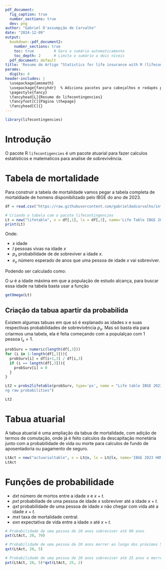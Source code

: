 ```yaml
---
pdf_document:
  fig_caption: true
  number_sections: true
  dev: png
author: "Gabriel D'assumpção de Carvalho"
date: "2024-12-09"
output:
  bookdown::pdf_document2:
    number_sections: true
    toc: true         # Gera o sumário automaticamente
    toc_depth: 2      # Limita o sumário a dois níveis
  pdf_document: default
title: 'Resumo do Artigo "Statistics for life insurance with R (lifecontingencies)"'
params:
  digits: 4
header-includes: |
  \usepackage{amsmath}
  \usepackage{fancyhdr}  % Adiciona pacotes para cabeçalhos e rodapés personalizados
  \pagestyle{fancy}
  \fancyhead[L]{Resumo do lifecontingencies}
  \fancyfoot[C]{Página \thepage}
  \fancyhead[C]{}
---
```


\newpage


```r
library(lifecontingencies)
```
# Introdução

O pacote R `lifecontigencies` é um pacote atuarial para fazer calculos estatísticos e matematicos para analise de sobrevivência. 


# Tabela de mortalidade

Para construir a tabela de mortalidade vamos pegar a tabela completa de mortaldiade de homens disponibilizado pelo IBGE do ano de 2023.

```r
df = read.csv("https://raw.githubusercontent.com/gabrieldadcarvalho/introduction_to_lossof_variables_modeling_in_actuarial_science/refs/heads/main/homens.csv", header=TRUE, sep=',')

# Criando a tabela com o pacote lifecontingencies
Lt = new("lifetable", x = df[,1], lx = df[,3], name='Life Table IBGE 2023 (H)')
print(Lt)
```

Onde:

-   $x$ idade
-   $l$ pessoas vivas na idade $x$
-   $p_x$ probabilidade de de sobreviver a idade $x$.
-   $e_x$ número esperado de anos que uma pessoa de idade $x$ vai sobreviver.

Podendo ser calculado como:

\begin{equation}
p_x = \frac{l_{x+1}}{lx}
\end{equation}


\begin{equation}
e_x = \frac{1}{l_x}(50+\sum_{i = {x_1}}^{\omega} d_i)s
\end{equation}


O $\omega$ é a idade máxima em que a população de estudo alcança, para buscar essa idade na tabela basta usar a função

```r
getOmega(Lt)
```

## Criação da tabua apartir da probabilida

Existem algumas tabuas em que só é explanado as idades $x$ e suas respectivas probabilidades de sobrevivência $p_x$. Mas só basta ela para criarmos uma tabela, ela é feita começando com a populalçao com 1 pessoa $l_x = 1$.

```r
probSurv = numeric(length(df[,3]))
for (i in 1:length(df[,3])){
  probSurv[i] = df[i+1,3] / df[i,3] 
  if (i == length(df[,3])){
    probSurv[i] = 0
  }
}
```

```r
Lt2 = probs2lifetable(probSurv, type='px', name = "Life table IBGE 2023 (H) obtained by usi
ng raw probabilities")

Lt2
```

# Tabua atuarial 

A tabua atuarial é uma ampliação da tabua de mortalidade, com adição de termos de comutação, onde já é feito calculos da descapitação monetária junto com a probabilidade de vida ou morte para calculos de fundo de aposentadoria ou pagamento de seguro.

```r
LtAct = new("actuarialtable", x = Lt@x, lx = Lt@lx, name='IBGE 2023 HOMEM ACT TABLE')
LtAct
```

# Funções de probabilidade

-   $dxt$ número de mortos entre a idade $x$ e $x+t$.
-   $pxt$ probabiliade de uma pessoa de idade $x$ sobreviver até a idade $x+t$.
-   $qxt$ probabilidade de uma pessoa de idade $x$ não chegar com vida até a idade $x+t$.
-   $mxt$ taxa de mortalidade central.
-   $exn$ expectativa de vida entre a idade $x$ até $x+t$.


```r
# Probabilidade de uma pessoa de 20 anos sobreviver até 90 anos
pxt(LtAct, 20, 70)

# Probabilidade de uma pessoa de 20 anos morrer ao longo dos próximos 5 anos
qxt(LtAct, 20, 5)

# Probabilidade de uma pessoa de 20 anos sobreviver até 25 anos e morrer entre 25  27 anos
pxt(LtAct, 20, 5)*qxt(LtAct, 25, 2)
```











